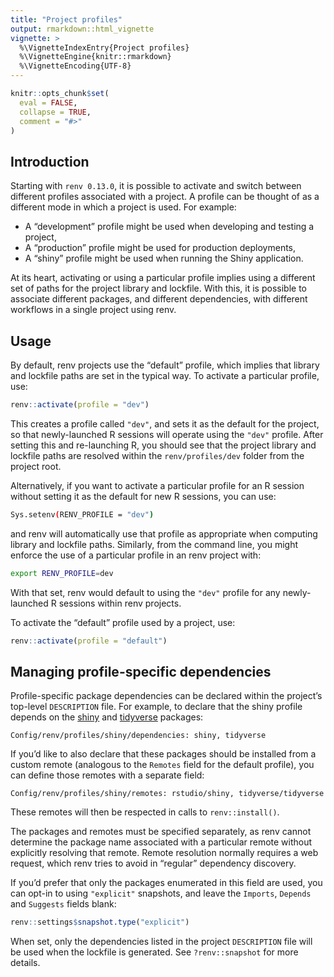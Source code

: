 ```yaml
---
title: "Project profiles"
output: rmarkdown::html_vignette
vignette: >
  %\VignetteIndexEntry{Project profiles}
  %\VignetteEngine{knitr::rmarkdown}
  %\VignetteEncoding{UTF-8}
---
```


```r
knitr::opts_chunk$set(
  eval = FALSE,
  collapse = TRUE,
  comment = "#>"
)
```


## Introduction

Starting with `renv 0.13.0`, it is possible to activate and switch between
different profiles associated with a project. A profile can be thought of as
a different mode in which a project is used. For example:

- A "development" profile might be used when developing and testing a project,
- A "production" profile might be used for production deployments,
- A "shiny" profile might be used when running the Shiny application.

At its heart, activating or using a particular profile implies using a different
set of paths for the project library and lockfile. With this, it is possible
to associate different packages, and different dependencies, with different
workflows in a single project using renv.


## Usage

By default, renv projects use the "default" profile, which implies that
library and lockfile paths are set in the typical way. To activate a particular
profile, use:

```r
renv::activate(profile = "dev")
```

This creates a profile called `"dev"`, and sets it as the default for the
project, so that newly-launched R sessions will operate using the `"dev"`
profile. After setting this and re-launching R, you should see that the
project library and lockfile paths are resolved within the `renv/profiles/dev`
folder from the project root.

Alternatively, if you want to activate a particular profile for an R session
without setting it as the default for new R sessions, you can use:

```bash
Sys.setenv(RENV_PROFILE = "dev")
```

and renv will automatically use that profile as appropriate when computing
library and lockfile paths. Similarly, from the command line, you might
enforce the use of a particular profile in an renv project with:

```bash
export RENV_PROFILE=dev
```

With that set, renv would default to using the `"dev"` profile for any
newly-launched R sessions within renv projects.

To activate the "default" profile used by a project, use:

```r
renv::activate(profile = "default")
```


## Managing profile-specific dependencies

Profile-specific package dependencies can be declared within the project's
top-level `DESCRIPTION` file. For example, to declare that the shiny
profile depends on the [shiny] and [tidyverse] packages:

```
Config/renv/profiles/shiny/dependencies: shiny, tidyverse
```

If you'd like to also declare that these packages should be installed from
a custom remote (analogous to the `Remotes` field for the default profile),
you can define those remotes with a separate field:

```
Config/renv/profiles/shiny/remotes: rstudio/shiny, tidyverse/tidyverse
```

These remotes will then be respected in calls to `renv::install()`.

The packages and remotes must be specified separately, as renv cannot
determine the package name associated with a particular remote without
explicitly resolving that remote. Remote resolution normally requires a web
request, which renv tries to avoid in "regular" dependency discovery.

If you'd prefer that only the packages enumerated in this field are used, you
can opt-in to using `"explicit"` snapshots, and leave the `Imports`, `Depends`
and `Suggests` fields blank:

```r
renv::settings$snapshot.type("explicit")
```

When set, only the dependencies listed in the project `DESCRIPTION` file will
be used when the lockfile is generated. See `?renv::snapshot` for more details.



[shiny]: https://shiny.posit.co/
[tidyverse]: https://www.tidyverse.org/
